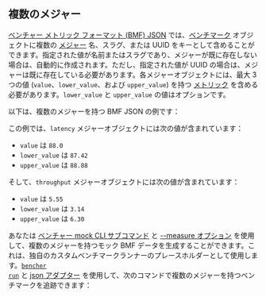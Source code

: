 
## 複数のメジャー

[ベンチャー メトリック フォーマット (BMF) JSON][bmf] では、[ベンチマーク][benchmark] オブジェクトに複数の [メジャー][measure] 名、スラグ、または UUID をキーとして含めることができます。指定された値が名前またはスラグであり、メジャーが既に存在しない場合は、自動的に作成されます。ただし、指定された値が UUID の場合は、メジャーは既に存在している必要があります。各メジャーオブジェクトには、最大 3 つの値 (`value`、`lower_value`、および `upper_value`) を持つ [メトリック][metric] を含める必要があります。`lower_value` と `upper_value` の値はオプションです。

以下は、複数のメジャーを持つ BMF JSON の例です：

<BmfMultiExample />

この例では、`latency` メジャーオブジェクトには次の値が含まれています：

- `value` は `88.0`
- `lower_value` は `87.42`
- `upper_value` は `88.88`

そして、`throughput` メジャーオブジェクトには次の値が含まれています：

- `value` は `5.55`
- `lower_value` は `3.14`
- `upper_value` は `6.30`

あなたは [ベンチャー mock CLI サブコマンド][bencher mock] と [--measure オプション][measure option] を使用して、複数のメジャーを持つモック BMF データを生成することができます。これは、独自のカスタムベンチマークランナーのプレースホルダーとして使用します。<code><a href="/ja/docs/explanation/bencher-run/">bencher run</a></code> と [json アダプター][json adapter] を使用して、次のコマンドで複数のメジャーを持つベンチマークを追跡できます：

<RunCmdMultiExample />

[bmf]: /ja/docs/reference/bencher-metric-format/
[benchmark]: /ja/docs/explanation/benchmarking/#benchmark
[measure]: /ja/docs/explanation/benchmarking/#measure
[metric]: /ja/docs/explanation/benchmarking/#metric
[bencher mock]: /ja/docs/reference/bencher-metric-format/#bencher-mock
[measure option]: /ja/docs/reference/bencher-metric-format/#--measure-measure
[json adapter]: /ja/docs/explanation/adapters/#-json